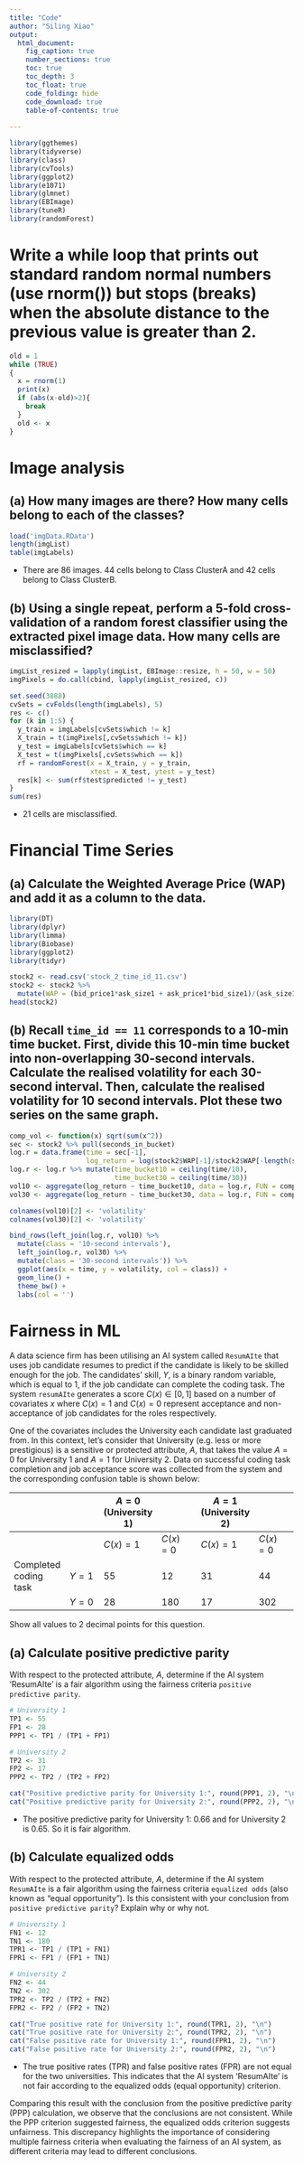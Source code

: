 ---
title: "Code"
author: "Siling Xiao"
output:
  html_document:
    fig_caption: true
    number_sections: true
    toc: true
    toc_depth: 3
    toc_float: true
    code_folding: hide
    code_download: true
    table-of-contents: true
    
---

```{r, message=FALSE}
library(ggthemes)
library(tidyverse)
library(class)
library(cvTools)
library(ggplot2)
library(e1071)
library(glmnet)
library(EBImage)
library(tuneR)
library(randomForest)
```

# Write a while loop that prints out standard random normal numbers (use rnorm()) but stops (breaks) when the absolute distance to the previous value is greater than 2.

```{r}
old = 1
while (TRUE)
{
  x = rnorm(1)
  print(x)
  if (abs(x-old)>2){
    break
  }
  old <- x
}
```


# Image analysis

## (a) How many images are there? How many cells belong to each of the classes?

```{r}
load('imgData.RData')
length(imgList)
table(imgLabels)
```

- There are 86 images. 44 cells belong to Class ClusterA and 42 cells belong to Class ClusterB.



## (b) Using a single repeat, perform a 5-fold cross-validation of a random forest classifier using the extracted pixel image data. How many cells are misclassified?

```{r}
imgList_resized = lapply(imgList, EBImage::resize, h = 50, w = 50)
imgPixels = do.call(cbind, lapply(imgList_resized, c))
```

```{r}
set.seed(3888)
cvSets = cvFolds(length(imgLabels), 5)
res <- c()
for (k in 1:5) {
  y_train = imgLabels[cvSets$which != k]
  X_train = t(imgPixels[,cvSets$which != k])
  y_test = imgLabels[cvSets$which == k]
  X_test = t(imgPixels[,cvSets$which == k])
  rf = randomForest(x = X_train, y = y_train,
                    xtest = X_test, ytest = y_test)
  res[k] <- sum(rf$test$predicted != y_test)
}
sum(res)
```

- 21 cells are misclassified.

# Financial Time Series 

## (a) Calculate the Weighted Average Price (WAP) and add it as a column to the data.

```{r, message=FALSE}
library(DT)
library(dplyr)
library(limma)
library(Biobase)
library(ggplot2)
library(tidyr)
```


```{r}
stock2 <- read.csv('stock_2_time_id_11.csv') 
stock2 <- stock2 %>%
  mutate(WAP = (bid_price1*ask_size1 + ask_price1*bid_size1)/(ask_size1 + bid_size1))
head(stock2)
```


## (b) Recall `time_id == 11` corresponds to a 10-min time bucket. First, divide this 10-min time bucket into non-overlapping 30-second intervals. Calculate the realised volatility for each 30-second interval. Then, calculate the realised volatility for 10 second intervals. Plot these two series on the same graph. 

```{r}
comp_vol <- function(x) sqrt(sum(x^2))
sec <- stock2 %>% pull(seconds_in_bucket)
log.r = data.frame(time = sec[-1],
                   log_return = log(stock2$WAP[-1]/stock2$WAP[-length(stock2$WAP)]))
log.r <- log.r %>% mutate(time_bucket10 = ceiling(time/10),
                          time_bucket30 = ceiling(time/30))
vol10 <- aggregate(log_return ~ time_bucket10, data = log.r, FUN = comp_vol)
vol30 <- aggregate(log_return ~ time_bucket30, data = log.r, FUN = comp_vol)

colnames(vol10)[2] <- 'volatility'
colnames(vol30)[2] <- 'volatility'

bind_rows(left_join(log.r, vol10) %>% 
  mutate(class = '10-second intervals'),
  left_join(log.r, vol30) %>% 
  mutate(class = '30-second intervals')) %>%
  ggplot(aes(x = time, y = volatility, col = class)) +
  geom_line() +
  theme_bw() +
  labs(col = '')
```

# Fairness in ML

A data science firm has been utilising an AI system called `ResumAIte` that uses job candidate resumes to predict if the candidate is likely to be skilled enough for the job. The candidates' skill, $Y$, is a binary random variable, which is equal to $1$, if the job candidate can complete the coding task. The system `resumAIte` generates a score $C(x) \in [0, 1]$ based on a number of covariates $x$ where $C(x) = 1$ and $C(x) = 0$ represent acceptance and non-acceptance of job candidates for the roles respectively.

One of the covariates includes the University each candidate last graduated from. In this context, let's consider that University (e.g. less or more prestigious) is a sensitive or protected attribute, $A$, that takes the value $A = 0$ for University 1 and $A = 1$ for University 2. Data on successful coding task completion and job acceptance score was collected from the system and the corresponding confusion table is shown below:

 |  | | $A=0$ (University 1) || $A=1$ (University 2) |
------------- | ------------- | ------------- | -------------| ------------- | -------------
 |  | |$C(x) = 1$ |$C(x) = 0$ |$C(x) = 1$  |$C(x) = 0$ 
Completed coding task| $Y=1$ | 55 | 12 | 31 | 44
 || $Y=0$ | 28 | 180 | 17 | 302 

Show all values to 2 decimal points for this question.

## (a) Calculate positive predictive parity
With respect to the protected attribute, $A$, determine if the AI system 'ResumAIte' is a fair algorithm using the fairness criteria `positive predictive parity`.

```{r}
# University 1
TP1 <- 55
FP1 <- 28
PPP1 <- TP1 / (TP1 + FP1)

# University 2
TP2 <- 31
FP2 <- 17
PPP2 <- TP2 / (TP2 + FP2)

cat("Positive predictive parity for University 1:", round(PPP1, 2), "\n")
cat("Positive predictive parity for University 2:", round(PPP2, 2), "\n")
```

- The positive predictive parity for University 1: 0.66 and for University 2 is 0.65. So it is fair algorithm.

## (b) Calculate equalized odds
With respect to the protected attribute, $A$, determine if the AI system `ResumAIte` is a fair algorithm using the fairness criteria `equalized odds` (also known as "equal opportunity"). Is this consistent with your conclusion from `positive predictive parity`? Explain why or why not.

```{r}
# University 1
FN1 <- 12
TN1 <- 180
TPR1 <- TP1 / (TP1 + FN1)
FPR1 <- FP1 / (FP1 + TN1)

# University 2
FN2 <- 44
TN2 <- 302
TPR2 <- TP2 / (TP2 + FN2)
FPR2 <- FP2 / (FP2 + TN2)

cat("True positive rate for University 1:", round(TPR1, 2), "\n")
cat("True positive rate for University 2:", round(TPR2, 2), "\n")
cat("False positive rate for University 1:", round(FPR1, 2), "\n")
cat("False positive rate for University 2:", round(FPR2, 2), "\n")
```
- The true positive rates (TPR) and false positive rates (FPR) are not equal for the two universities. This indicates that the AI system 'ResumAIte' is not fair according to the equalized odds (equal opportunity) criterion.

Comparing this result with the conclusion from the positive predictive parity (PPP) calculation, we observe that the conclusions are not consistent. While the PPP criterion suggested fairness, the equalized odds criterion suggests unfairness. This discrepancy highlights the importance of considering multiple fairness criteria when evaluating the fairness of an AI system, as different criteria may lead to different conclusions.
